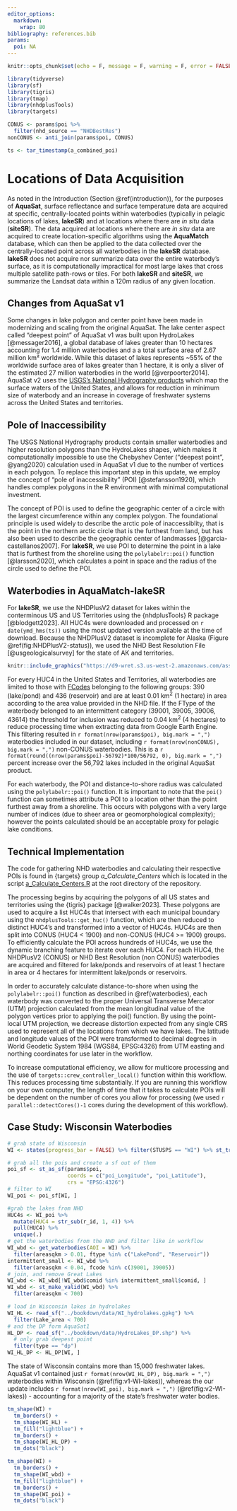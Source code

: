 ```yaml
---
editor_options: 
  markdown: 
    wrap: 80
bibliography: references.bib
params:
  poi: NA
---
```


```r
knitr::opts_chunk$set(echo = F, message = F, warning = F, error = FALSE)
```

```r
library(tidyverse)
library(sf)
library(tigris)
library(tmap)
library(nhdplusTools)
library(targets)

CONUS <- params$poi %>% 
  filter(nhd_source == "NHDBestRes")
nonCONUS <- anti_join(params$poi, CONUS)

ts <- tar_timestamp(a_combined_poi)
```

# Locations of Data Acquisition {#locs-data-acq}

As noted in the Introduction (Section \@ref(introduction)), for the purposes of
**AquaSat**, surface reflectance and surface temperature data are acquired at
specific, centrally-located points within waterbodies (typically in pelagic
locations of lakes, **lakeSR**) and at locations where there are *in situ* data
(**siteSR**). The data acquired at locations where there are *in situ* data are
acquired to create location-specific algorithms using the **AquaMatch**
database, which can then be applied to the data collected over the
centrally-located point across all waterbodies in the **lakeSR** database.
**lakeSR** does not acquire nor summarize data over the entire waterbody's
surface, as it is computationally impractical for most large lakes that cross
multiple satellite path-rows or tiles. For both **lakeSR** and **siteSR**, we
summarize the Landsat data within a 120m radius of any given location.

## Changes from AquaSat v1

Some changes in lake polygon and center point have been made in modernizing and
scaling from the original AquaSat. The lake center aspect called "deepest point"
of AquaSat v1 was built upon HydroLakes [@messager2016], a global database of
lakes greater than 10 hectares accounting for 1.4 million waterbodies and a a
total surface area of 2.67 million km² worldwide. While this dataset of lakes
represents \~55% of the worldwide surface area of lakes greater than 1 hectare,
it is only a sliver of the estimated 27 million waterbodies in the world
[@verpoorter2014]. AquaSat v2 uses the [USGS's National Hydrography
products](https://www.usgs.gov/national-hydrography) which map the surface
waters of the United States, and allows for reduction in minimum size of
waterbody and an increase in coverage of freshwater systems across the United
States and territories.

## Pole of Inaccessibility

The USGS National Hydrography products contain smaller waterbodies and higher
resolution polygons than the HydroLakes shapes, which makes it computationally
impossible to use the Chebyshev Center ("deepest point", @yang2020) calculation
used in AquaSat v1 due to the number of vertices in each polygon. To replace
this important step in this update, we employ the concept of "pole of
inaccessibility" (POI) [@stefansson1920], which handles complex polygons in the
R environment with minimal computational investment.

The concept of POI is used to define the geographic center of a circle with the
largest circumference within any complex polygon. The foundational principle is
used widely to describe the arctic pole of inaccessiblity, that is the point in
the northern arctic circle that is the furthest from land, but has also been
used to describe the geographic center of landmasses [@garcia-castellanos2007].
For **lakeSR**, we use POI to determine the point in a lake that is furthest
from the shoreline using the `polylabelr::poi()` function [@larsson2020], which
calculates a point in space and the radius of the circle used to define the POI.

## Waterbodies in AquaMatch-lakeSR {#waterbodies}

For **lakeSR**, we use the NHDPlusV2 dataset for lakes within the conterminous
US and US Territories using the {nhdplusTools} R package [@blodgett2023]. All
HUC4s were downloaded and processed on `r date(ymd_hms(ts))` using the most
updated version available at the time of download. Because the NHDPlusV2 dataset
is incomplete for Alaska (Figure \@ref(fig:NHDPlusV2-status)), we used the NHD
Best Resolution File [@usgeologicalsurvey] for the state of AK and territories.

```r
knitr::include_graphics("https://d9-wret.s3.us-west-2.amazonaws.com/assets/palladium/production/s3fs-public/thumbnails/image/WBD_SubRegions_24x18.png")
```

For every HUC4 in the United States and Territories, all waterbodies are limited
to those with
[FCodes](https://www.usgs.gov/ngp-standards-and-specifications/national-hydrography-dataset-nhd-data-dictionary-feature-domains)
belonging to the following groups: 390 (lake/pond) and 436 (reservoir) and are
at least 0.01 km^2^ (1 hectare) in area according to the area value provided in
the NHD file. If the FType of the waterbody belonged to an intermittent category
(39001, 39005, 39006, 43614) the threshold for inclusion was reduced to 0.04
km^2^ (4 hectares) to reduce processing time when extracting data from Google
Earth Engine. This filtering resulted in
`r format(nrow(params$poi), big.mark = ",")` waterbodies included in our
dataset, including `r format(nrow(nonCONUS), big.mark = ",")` non-CONUS
waterbodies. This is a
`r format(round((nrow(params$poi)-56792)*100/56792, 0), big.mark = ",")` percent
increase over the 56,792 lakes included in the original AquaSat product.

For each waterbody, the POI and distance-to-shore radius was calculated using
the `polylabelr::poi()` function. It is important to note that the `poi()`
function can sometimes attribute a POI to a location other than the point
furthest away from a shoreline. This occurs with polygons with a very large
number of indices (due to sheer area or geomorphological complexity); however
the points calculated should be an acceptable proxy for pelagic lake conditions.

## Technical Implementation

The code for gathering NHD waterbodies and calculating their respective POIs is
found in {targets} group *a_Calculate_Centers* which is located in the script
[a_Calculate_Centers.R](https://github.com/aquasat/lakeSR/blob/main/a_Calculate_Centers.R)
at the root directory of the repository.

The processing begins by acquiring the polygons of all US states and territories
using the {tigris} package [@walker2023]. These polygons are used to acquire a
list HUC4s that intersect with each municipal boundary using the
`nhdplusTools::get_huc()` function, which are then reduced to distinct HUC4's
and transformed into a vector of HUC4s. HUC4s are then split into CONUS (HUC4 \<
1900) and non-CONUS (HUC4 \>= 1900) groups. To efficiently calculate the POI
across hundreds of HUC4s, we use the dynamic branching feature to iterate over
each HUC4. For each HUC4, the NHDPlusV2 (CONUS) or NHD Best Resolution (non
CONUS) waterbodies are acquired and filtered for lake/ponds and reservoirs of at
least 1 hectare in area or 4 hectares for intermittent lake/ponds or reservoirs.

In order to accurately calculate distance-to-shore when using the
`polylabelr::poi()` function as described in \@ref(waterbodies), each waterbody
was converted to the proper Universal Transverse Mercator (UTM) projection
calculated from the mean longitudinal value of the polygon vertices prior to
applying the poi() function. By using the point-local UTM projection, we
decrease distortion expected from any single CRS used to represent all of the
locations from which we have lakes. The latitude and longitude values of the POI
were transformed to decimal degrees in World Geodetic System 1984 (WGS84,
EPSG:4326) from UTM easting and northing coordinates for use later in the
workflow.

To increase computational efficiency, we allow for multicore processing and the
use of `targets::crew_controller_local()` function within this workflow. This
reduces processing time substantially. If you are running this workflow on your
own computer, the length of time that it takes to calculate POIs will be
dependent on the number of cores you allow for processing (we used
`r parallel::detectCores()-1` cores during the development of this workflow).

## Case Study: Wisconsin Waterbodies

```r
# grab state of Wisconsin
WI <- states(progress_bar = FALSE) %>% filter(STUSPS == "WI") %>% st_transform("EPSG:4326")

# grab all the pois and create a sf out of them
poi_sf <- st_as_sf(params$poi, 
                   coords = c("poi_Longitude", "poi_Latitude"), 
                   crs = "EPSG:4326")
# filter to WI
WI_poi <- poi_sf[WI, ]

#grab the lakes from NHD
HUC4s <- WI_poi %>% 
  mutate(HUC4 = str_sub(r_id, 1, 4)) %>% 
  pull(HUC4) %>% 
  unique(.)
# get the waterbodies from the NHD and filter like in workflow
WI_wbd <- get_waterbodies(AOI = WI) %>% 
  filter(areasqkm > 0.01, ftype %in% c("LakePond", "Reservoir"))
intermittent_small <- WI_wbd %>% 
  filter(areasqkm < 0.04, fcode %in% c(39001, 39005))
# join, and remove Great Lakes
WI_wbd <- WI_wbd[!WI_wbd$comid %in% intermittent_small$comid, ]
WI_wbd <- st_make_valid(WI_wbd) %>% 
  filter(areasqkm < 700)

# load in Wisconsin lakes in hydrolakes
WI_HL <- read_sf("../bookdown/data/WI_hydrolakes.gpkg") %>% 
  filter(Lake_area < 700)
# and the DP form AquaSat1
HL_DP <- read_sf("../bookdown/data/HydroLakes_DP.shp") %>% 
  # only grab deepest point
  filter(type == "dp") 
WI_HL_DP <- HL_DP[WI, ]

```

The state of Wisconsin contains more than 15,000 freshwater lakes. AquaSat v1
contained just `r format(nrow(WI_HL_DP), big.mark = ",")` waterbodies within
Wisconsin (\@ref(fig:v1-WI-lakes)), whereas the our update includes
`r format(nrow(WI_poi), big.mark = ",")` (\@ref(fig:v2-WI-lakes)) - accounting
for a majority of the state's freshwater water bodies.

```r
tm_shape(WI) +
  tm_borders() +
  tm_shape(WI_HL) +
  tm_fill("lightblue") +
  tm_borders() +
  tm_shape(WI_HL_DP) +
  tm_dots("black")

```

```r
tm_shape(WI) +
  tm_borders() +
  tm_shape(WI_wbd) +
  tm_fill("lightblue") +
  tm_borders() +
  tm_shape(WI_poi) +
  tm_dots("black")
```
